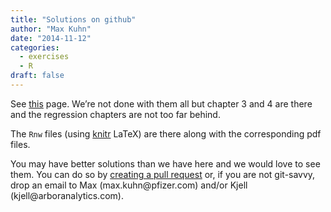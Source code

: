 ```yaml
---
title: "Solutions on github"
author: "Max Kuhn"
date: "2014-11-12"
categories:
  - exercises
  - R
draft: false
---
```


See [this](https://github.com/topepo/APM_Exercises) page. We're not done with them all but chapter 3 and 4 are there and the regression chapters are not too far behind.

The `Rnw` files (using [knitr](http://yihui.name/knitr/) LaTeX) are there along with the corresponding pdf files. 

You may have better solutions than we have here and we would love to see them. You can do so by [creating a pull request](https://help.github.com/articles/using-pull-requests/) or, if you are not git-savvy, drop an email to Max (max.kuhn@pfizer.com) and/or Kjell (kjell@arboranalytics.com).